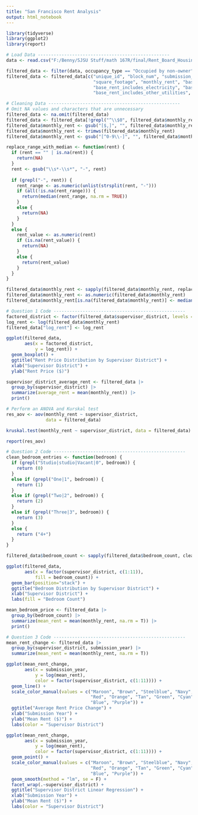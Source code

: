 ---
title: "San Francisco Rent Analysis"
output: html_notebook
---

```{r, warning = F}
library(tidyverse)
library(ggplot2)
library(report)

# Load Data --------------------------------------------------
data <- read.csv("F:/Benny/SJSU Stuff/math 167R/final/Rent_Board_Housing_Inventory_20241125.csv")

filtered_data <- filter(data, occupancy_type == "Occupied by non-owner")
filtered_data <- filtered_data[c("unique_id", "block_num", "submission_year", "bedroom_count", "bathroom_count",
                                 "square_footage", "monthly_rent", "base_rent_includes_water", "base_rent_includes_natural_gas",
                                 "base_rent_includes_electricity", "base_rent_includes_refuse_recycling",
                                 "base_rent_includes_other_utilities", "year_property_built", "supervisor_district")]

# Cleaning Data --------------------------------------------------
# Omit NA values and characters that are unnecessary 
filtered_data <- na.omit(filtered_data)
filtered_data <- filtered_data[!grepl("^\\$0", filtered_data$monthly_rent),]
filtered_data$monthly_rent <- gsub("[$,]", "", filtered_data$monthly_rent)
filtered_data$monthly_rent <- trimws(filtered_data$monthly_rent)
filtered_data$monthly_rent <- gsub("[^0-9\\-]", "", filtered_data$monthly_rent)

replace_range_with_median <- function(rent) {
  if (rent == "" | is.na(rent)) {
    return(NA)
  }
  rent <- gsub("\\s*-\\s*", "-", rent)
  
  if (grepl("-", rent)) {
    rent_range <- as.numeric(unlist(strsplit(rent, "-")))
    if (all(!is.na(rent_range))) {
      return(median(rent_range, na.rm = TRUE))
    } 
    else {
      return(NA)
    }
  } 
  else {
    rent_value <- as.numeric(rent)
    if (is.na(rent_value)) {
      return(NA) 
    } 
    else {
      return(rent_value)
    }
  }
}

filtered_data$monthly_rent <- sapply(filtered_data$monthly_rent, replace_range_with_median)
filtered_data$monthly_rent <- as.numeric(filtered_data$monthly_rent)
filtered_data$monthly_rent[is.na(filtered_data$monthly_rent)] <- median(filtered_data$monthly_rent, na.rm = TRUE)

# Question 1 Code --------------------------------------------------
factored_district <- factor(filtered_data$supervisor_district, levels = c(1:11))
log_rent <- log(filtered_data$monthly_rent)
filtered_data["log_rent"] <- log_rent

ggplot(filtered_data,
       aes(x = factored_district,
           y = log_rent)) +
  geom_boxplot() +
  ggtitle("Rent Price Distribution by Supervisor District") +
  xlab("Supervisor District") +
  ylab("Rent Price ($)")

supervisor_district_average_rent <- filtered_data |>
  group_by(supervisor_district) |>
  summarize(average_rent = mean(monthly_rent)) |>
  print()

# Perform an ANOVA and Kurskal test
res_aov <- aov(monthly_rent ~ supervisor_district,
               data = filtered_data)

kruskal.test(monthly_rent ~ supervisor_district, data = filtered_data)

report(res_aov)

# Question 2 Code --------------------------------------------------
clean_bedroom_entries <- function(bedroom) {
  if (grepl("Studio|studio|Vacant|0", bedroom)) {
    return (0)
  }
  else if (grepl("One|1", bedroom)) {
    return (1)
  }
  else if (grepl("Two|2", bedroom)) {
    return (2)
  }
  else if (grepl("Three|3", bedroom)) {
    return (3)
  }
  else {
    return ("4+")
  }
}

filtered_data$bedroom_count <- sapply(filtered_data$bedroom_count, clean_bedroom_entries)

ggplot(filtered_data,
       aes(x = factor(supervisor_district, c(1:11)),
           fill = bedroom_count)) +
  geom_bar(position="stack") +
  ggtitle("Bedroom Distribution by Supervisor District") +
  xlab("Supervisor District") +
  labs(fill = "Bedroom Count")

mean_bedroom_price <- filtered_data |>
  group_by(bedroom_count) |>
  summarize(mean_rent = mean(monthly_rent, na.rm = T)) |>
  print()

# Question 3 Code --------------------------------------------------
mean_rent_change <- filtered_data |>
  group_by(supervisor_district, submission_year) |>
  summarize(mean_rent = mean(monthly_rent, na.rm = T))

ggplot(mean_rent_change,
       aes(x = submission_year,
           y = log(mean_rent),
           color = factor(supervisor_district, c(1:11)))) +
  geom_line() + 
  scale_color_manual(values = c("Maroon", "Brown", "Steelblue", "Navy", 
                                "Red", "Orange", "Tan", "Green", "Cyan", 
                                "Blue", "Purple")) +
  ggtitle("Average Rent Price Change") +
  xlab("Submission Year") +
  ylab("Mean Rent ($)") +
  labs(color = "Supervisor District")

ggplot(mean_rent_change,
       aes(x = submission_year,
           y = log(mean_rent),
           color = factor(supervisor_district, c(1:11)))) +
  geom_point() + 
  scale_color_manual(values = c("Maroon", "Brown", "Steelblue", "Navy", 
                                "Red", "Orange", "Tan", "Green", "Cyan", 
                                "Blue", "Purple")) +
  geom_smooth(method = "lm", se = F) +
  facet_wrap(.~supervisor_district) +
  ggtitle("Supervisor District Linear Regression") +
  xlab("Submission Year") + 
  ylab("Mean Rent ($)") +
  labs(color = "Supervisor District")
```